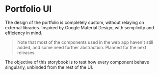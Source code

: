 
<Meta title="Introduction" />

# Portfolio UI 
The design of the portfolio is completely custom, without relaying on external libraries. 
Inspired by Google Material Design, with semplicity and efficiency in mind.

> Note that most of the components used in the web app haven't still added, and some need further abstraction. 
> Planned for the next releases.

The objective of this storybook is to test how every component behave singularly, unbinded from the rest of the UI.